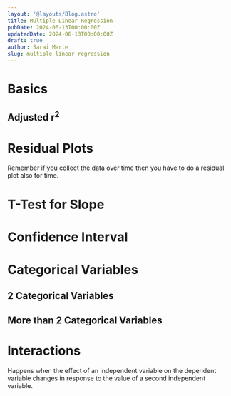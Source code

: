 ```yaml
---
layout: '@layouts/Blog.astro'
title: Multiple Linear Regression
pubDate: 2024-06-13T00:00:00Z 
updatedDate: 2024-06-13T00:00:00Z 
draft: true
author: Sarai Marte
slug: multiple-linear-regression
---
```


# Basics 

## Adjusted r<sup>2</sup>

# Residual Plots

Remember if you collect the data over time then you have to do a residual plot also for time. 

# T-Test for Slope

# Confidence Interval 

# Categorical Variables

## 2 Categorical Variables

## More than 2 Categorical Variables

# Interactions 

Happens when the effect of an independent variable on the dependent variable changes in response to the value of a second independent variable.


